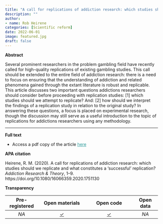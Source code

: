 ```yaml
---
title: "A call for replications of addiction research: which studies should we replicate and what constitutes a ‘successful’ replication?"
description: ""
author:
- name: Rob Heirene
categories: [Scientific reform]
date: 2022-06-01
image: featured.jpg
draft: false
---
```


**Abstract**

Several prominent researchers in the problem gambling field have recently called for high-quality replications of existing gambling studies. This call should be extended to the entire field of addiction research: there is a need to focus on ensuring that the understanding of addiction and related phenomena gained through the extant literature is robust and replicable. This article discusses two important questions addictions researchers should consider before proceeding with replication studies: \[1\] which studies should we attempt to replicate? And: \[2\] how should we interpret the findings of a replication study in relation to the original study? In answering these questions, a focus is placed on experimental research, though the discussion may still serve as a useful introduction to the topic of replications for addictions researchers using any methodology.

------------------------------------------------------------------------

**Full text**

-   Access a pdf copy of the article [here](2020-self-report-accuracy-Heirene.pdf){style="color: #289998"}

**APA citation**

Heirene, R. M. (2020). A call for replications of addiction research: which studies should we replicate and what constitutes a 'successful' replication? *Addiction Research & Theory*, 1--9. https://doi.org/10.1080/16066359.2020.1751130

**Transparency**

| **Pre-registered** |     **Open materials**     |       **Open code**        | **Open data** |
|:------------------:|:--------------------------:|:--------------------------:|:-------------:|
|        *NA*        | [✓](https://osf.io/5r7a9/) | [✓](https://osf.io/5r7a9/) |     *NA*      |
